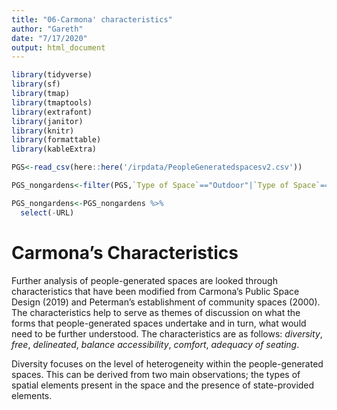 ```yaml
---
title: "06-Carmona' characteristics"
author: "Gareth"
date: "7/17/2020"
output: html_document
---
```



```r
library(tidyverse)
library(sf)
library(tmap)
library(tmaptools)
library(extrafont)
library(janitor)
library(knitr)
library(formattable)
library(kableExtra)
```

```r
PGS<-read_csv(here::here('/irpdata/PeopleGeneratedspacesv2.csv'))

PGS_nongardens<-filter(PGS,`Type of Space`=="Outdoor"|`Type of Space`=="Void Deck")

PGS_nongardens<-PGS_nongardens %>% 
  select(-URL)
```

# Carmona's Characteristics

Further analysis of people-generated spaces are looked through characteristics that have been modified from Carmona’s Public Space Design (2019) and Peterman's establishment of community spaces (2000). The characteristics help to serve as themes of discussion on what the forms that people-generated spaces undertake and in turn, what would need to be further understood. The characteristics are as follows: _diversity_, _free_, _delineated_, _balance accessibility_, _comfort_, _adequacy of seating_.

Diversity focuses on the level of heterogeneity within the people-generated spaces. This can be derived from two main observations; the types of spatial elements present in the space and the presence of state-provided elements. 

